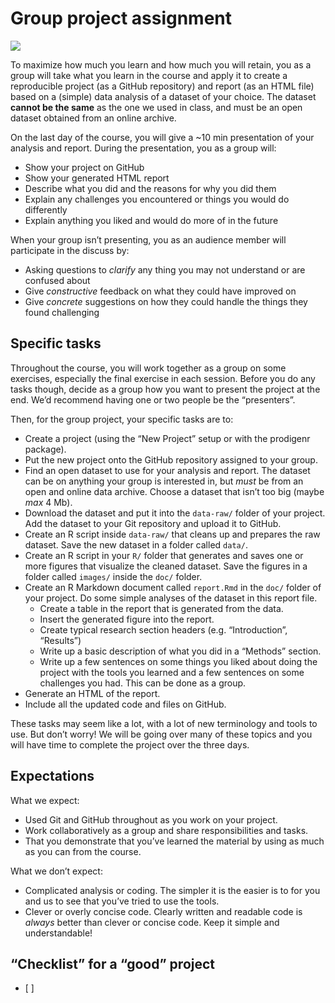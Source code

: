 # Group project assignment {#assignment}

![](https://img.shields.io/badge/document%20status-in%20progress-orange?style=flat-square)

To maximize how much you learn and how much you will retain, 
you as a group will take what you learn in the course 
and apply it to create a reproducible project (as a GitHub repository) 
and report (as an HTML file) based on a (simple) data analysis of a dataset of your choice. 
The dataset **cannot be the same** as the one we used in class,
and must be an open dataset obtained from an online archive.

On the last day of the course, 
you will give a ~10 min presentation of your analysis and report.
During the presentation, you as a group will:

- Show your project on GitHub
- Show your generated HTML report
- Describe what you did and the reasons for why you did them
- Explain any challenges you encountered or things you would do differently
- Explain anything you liked and would do more of in the future

When your group isn't presenting, 
you as an audience member will participate in the discuss by:

- Asking questions to *clarify* any thing you may not understand or are confused about
- Give *constructive* feedback on what they could have improved on
- Give *concrete* suggestions on how they could handle the things they found challenging

## Specific tasks

Throughout the course, you will work together as a group on some exercises, 
especially the final exercise in each session. Before you do any tasks though,
decide as a group how you want to present the project at the end. 
We'd recommend having one or two people be the "presenters".

Then, for the group project, your specific tasks are to:

- Create a project (using the "New Project" setup or with the prodigenr package).
- Put the new project onto the GitHub repository assigned to your group.
- Find an open dataset to use for your analysis and report. 
The dataset can be on anything your group is interested in, 
but *must* be from an open and online data archive.
Choose a dataset that isn't too big (maybe *max* 4 Mb).
- Download the dataset and put it into the `data-raw/` folder of your project.
Add the dataset to your Git repository and upload it to GitHub.
- Create an R script inside `data-raw/` that cleans up and prepares the raw dataset.
Save the new dataset in a folder called `data/`.
- Create an R script in your `R/` folder that generates and saves one or more figures that
visualize the cleaned dataset. Save the figures in a folder called `images/` inside the
`doc/` folder.
- Create an R Markdown document called `report.Rmd` in the `doc/` folder of your project.
Do some simple analyses of the dataset in this report file.
    - Create a table in the report that is generated from the data.
    - Insert the generated figure into the report.
    - Create typical research section headers (e.g. "Introduction", "Results")
    - Write up a basic description of what you did in a "Methods" section.
    - Write up a few sentences on some things you liked about doing the project with
    the tools you learned and a few sentences on some challenges you had. 
    This can be done as a group.
- Generate an HTML of the report.
- Include all the updated code and files on GitHub.

These tasks may seem like a lot, with a lot of new terminology and tools to use. 
But don't worry! We will be going over many of these topics and you will have time
to complete the project over the three days.

## Expectations

What we expect:

- Used Git and GitHub throughout as you work on your project.
- Work collaboratively as a group and share responsibilities and tasks.
- That you demonstrate that you've learned the material by using as much as you
can from the course.

What we don't expect:

- Complicated analysis or coding. 
The simpler it is the easier is to for you and us to see that you've tried to use the tools.
- Clever or overly concise code. 
Clearly written and readable code is *always* better than clever or concise code.
Keep it simple and understandable!

## "Checklist" for a "good" project

- [ ]
